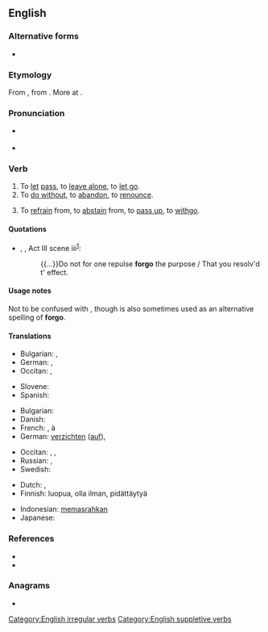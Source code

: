 {{also|forgó}}
==English==

===Alternative forms===
* {{l|en|forego}}

===Etymology===
From {{inh|en|enm|forgon||to go by, pass up}}, from {{inh|en|ang|forgān||to go away, forgo}}. More at {{prefix|for|go|lang=en}}.

===Pronunciation===
* {{a|UK}} {{IPA|/fɔːˈɡəʊ/|lang=en}}
* {{a|GA}} {{IPA|/fɔɹˈɡoʊ/|lang=en}}

===Verb===
{{en-verb|forgoes|forgoing|forwent|forgone}} {{tcx|transitive|lang=en}}
# To [[let]] [[pass]], to [[leave alone]], to [[let go]].
# To [[do without]], to [[abandon]], to [[renounce]].
#: {{ux|en|The only way to avoid shame is to '''forgo''' acting shamefully.}}
# To [[refrain]] from, to [[abstain]] from, to [[pass up]], to [[withgo]].
#: {{ux|en|I wouldn't '''forgo''' something, unless I'm convinced that it's detrimental in some way or another.}}

====Quotations====
* {{circa|1610-11}} {{w|William Shakespeare}}, ''{{w|The Tempest}}'', Act III scene iii<sup>[http://www.opensourceshakespeare.org/views/plays/play_view.php?WorkID=tempest&Scope=entire&pleasewait=1&msg=pl]</sup>:
*: {{...}}Do not for one repulse '''forgo''' the purpose / That you resolv'd t' effect.

====Usage notes====
Not to be confused with {{m|en|forego||go before}}, though {{m|en|forego||do without}} is also sometimes used as an alternative spelling of '''forgo'''.

====Translations====
{{trans-top|to let pass}}
* Bulgarian: {{t|bg|отказвам се|sc=Cyrl}}, {{t+|bg|изоставям|sc=Cyrl}}
* German: {{t+|de|auslassen}}, {{t+|de|unterlassen}}
* Occitan: {{t|oc|renonciar}}, {{t+|oc|daissar}}
{{trans-mid}}
* Slovene: {{t|sl|odpovedati se čemu}}
* Spanish: {{t|es|pasar por alto}}
{{trans-bottom}}

{{trans-top|to do without}}
* Bulgarian: {{t|bg|минавам без|sc=Cyrl}}
* Danish: {{t|da|undvære}}
* French: {{t+|fr|se passer de}}, {{t+|fr|renoncer}} à
* German: [[verzichten]] ([[auf]]), {{t+|de|entsagen}}
{{trans-mid}}
* Occitan: {{t+|oc|abandonar}}, {{t|oc|deissar}}, {{t|oc|renonciar}}
* Russian: {{t+|ru|отка́зываться}}, {{t+|ru|возде́рживаться}}
* Swedish: {{t|sv|avstå från}}
{{trans-bottom}}

{{checktrans-top}}
* Dutch: {{t|nl|laten voorbijgaan}}, {{t+|nl|passen}}
* Finnish: luopua, olla ilman, pidättäytyä
{{trans-mid}}
* Indonesian: [[pasrah|memasrahkan]]
* Japanese: {{t+|ja|諦める|tr=[[あきらめる]], akirameru}}
{{trans-bottom}}

===References===
* {{R:Century 1911}}
* {{R:Webster 1913}}

===Anagrams===
* {{anagrams|en|a=fgoor|go for}}

[[Category:English irregular verbs]]
[[Category:English suppletive verbs]]